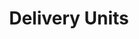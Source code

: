 ---
title: Delivery Units
description: Packaging and containerization strategies for deploying ML models and applications efficiently and securely.
icon: bx:package
---